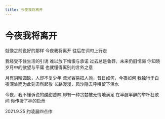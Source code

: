 ```yaml
---
title: 今夜我将离开
---
```


<div style={{ textAlign: "center" }}>

# 今夜我将离开

<div style={{ whiteSpace: "pre-line"}}>

就像之前说好的那样
今夜我将离开
往后在词句上行走

我经受不住生活的引诱
难以放下悔恨与承诺
过去总是鲁莽，未来仍旧懦弱
你知晓岁月中的欲望与平庸
也就懂得离别的言外之意

月有阴晴圆缺，人却不复少年
流光容易把人抛，昔日如何，今夜如何
我独行于白夜深处而为此刻肃然起敬
长路漫漫，风沙隐去呼唤留下泪水

今夜，我不懂诉说的酸甜苦辣
却有一种贪婪被无情地满足
在半醒半醉的举杯狂歌间
你传授了神的启示

2021.9.25 约凌晨四点作

</div>
</div>
